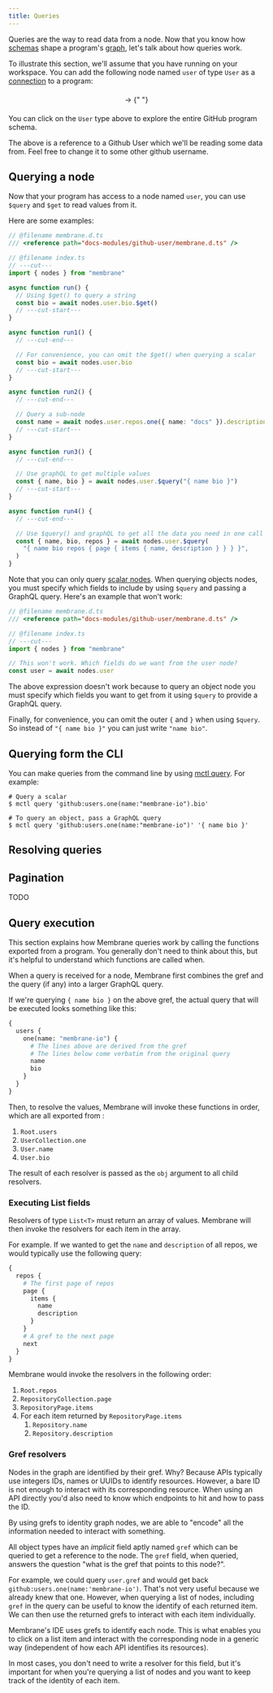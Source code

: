 ```yaml
---
title: Queries
---
```



Queries are the way to read data from a node. Now that you know how [schemas](/concepts/schema) shape a program's
[graph](/concepts/the-graph), let's talk about how queries work.

To illustrate this section, we'll assume that you have <Package name="github" /> running on your workspace. You can add the following node named `user` of type `User` as a [connection](/concepts/connections) to a program:

<div style="flex-grow: 1; display: flex; flex-direction: row; gap: 16px; align-items: center; justify-content: center; padding: 6px 2ex;">
  <Gref value="github:users.one(name:'membrane-io')" />
  <span>→</span>
  <Type
    client:load
    typed={{ type: `User` }}
    packageName="github"
    memconfig={githubMemconfig}
  />{" "}
</div>

You can click on the `User` type above to explore the entire GitHub program schema.

The above is a reference to a Github User which we'll be reading some data from. Feel free to change it to some other github username.

## Querying a node

Now that your program has access to a node named `user`, you can use `$query` and `$get` to read values from it.

Here are some examples:

```ts twoslash /= (await.*)/
// @filename membrane.d.ts
/// <reference path="docs-modules/github-user/membrane.d.ts" />

// @filename index.ts
// ---cut---
import { nodes } from "membrane"

async function run() {
  // Using $get() to query a string
  const bio = await nodes.user.bio.$get()
  // ---cut-start---
}

async function run1() {
  // ---cut-end---

  // For convenience, you can omit the $get() when querying a scalar
  const bio = await nodes.user.bio
  // ---cut-start---
}

async function run2() {
  // ---cut-end---

  // Query a sub-node
  const name = await nodes.user.repos.one({ name: "docs" }).description
  // ---cut-start---
}

async function run3() {
  // ---cut-end---

  // Use graphQL to get multiple values
  const { name, bio } = await nodes.user.$query("{ name bio }")
  // ---cut-start---
}

async function run4() {
  // ---cut-end---

  // Use $query() and graphQL to get all the data you need in one call
  const { name, bio, repos } = await nodes.user.$query(
    "{ name bio repos { page { items { name, description } } } }",
  )
}
```

Note that you can only query [scalar nodes](/concepts/schema#scalars-primitive-types). When querying objects nodes, you must specify
which fields to include by using `$query` and passing a GraphQL query. Here's an example that won't work:

```ts twoslash "await nodes.user"
// @filename membrane.d.ts
/// <reference path="docs-modules/github-user/membrane.d.ts" />

// @filename index.ts
// ---cut---
import { nodes } from "membrane"

// This won't work. Which fields do we want from the user node?
const user = await nodes.user
```

The above expression doesn't work because to query an object node you must specify which fields you want to get from it
using `$query` to provide a GraphQL query.

Finally, for convenience, you can omit the outer `{` and `}` when using `$query`. So instead of `"{ name bio }"` you can just write `"name bio"`.

## Querying form the CLI

You can make queries from the command line by using [mctl query](/reference/cli#query). For example:

```shellsession
# Query a scalar
$ mctl query 'github:users.one(name:"membrane-io").bio'

# To query an object, pass a GraphQL query
$ mctl query 'github:users.one(name:"membrane-io")' '{ name bio }'
```

## Resolving queries

## Pagination

TODO

## Query execution

This section explains how Membrane queries work by calling the functions exported from a program. You generally
don't need to think about this, but it's helpful to understand which functions are called when.

When a query is received for a node, Membrane first combines the gref and the query (if any) into a larger GraphQL query.

If we're querying `{ name bio }` on the above gref, the actual query that will be executed looks something like this:

```graphql
{
  users {
    one(name: "membrane-io") {
      # The lines above are derived from the gref
      # The lines below come verbatim from the original query
      name
      bio
    }
  }
}
```

Then, to resolve the values, Membrane will invoke these functions in order, which are all exported from <Package name="github" />:

1. `Root.users`
2. `UserCollection.one`
3. `User.name`
4. `User.bio`

The result of each resolver is passed as the `obj` argument to all child resolvers.

### Executing List fields

Resolvers of type `List<T>` must return an array of values. Membrane will then invoke the resolvers for each item in the array.

For example. If we wanted to get the `name` and `description` of all repos, we would typically use the following query:

```graphql
{
  repos {
    # The first page of repos
    page {
      items {
        name
        description
      }
    }
    # A gref to the next page
    next
  }
}
```

Membrane would invoke the resolvers in the following order:

1. `Root.repos`
2. `RepositoryCollection.page`
3. `RepositoryPage.items`
4. For each item returned by `RepositoryPage.items`
   1. `Repository.name`
   1. `Repository.description`

### Gref resolvers

Nodes in the graph are identified by their gref. Why? Because APIs typically use integers IDs, names or UUIDs to identify resources. However, a bare ID is not enough to interact with its corresponding resource. When using an API directly you'd also need to know which endpoints to hit and how to pass the ID.

By using grefs to identity graph nodes, we are able to "encode" all the information needed to interact with something.

All object types have an _implicit_ field aptly named `gref` which can be queried to get a reference to the node. The `gref` field, when queried, answers the question "what is the gref that points to this node?".

For example, we could query `user.gref` and would get back `github:users.one(name:'membrane-io')`. That's not very useful because we already knew that one. However, when querying a list of nodes, including `gref` in the query can be useful to know the identify of each returned item. We can then use the returned grefs to interact with each item individually.

Membrane's IDE uses grefs to identify each node. This is what enables you to click on a list item and interact with the corresponding node in a generic way (independent of how each API identifies its resources).

In most cases, you don't need to write a resolver for this field, but it's important for when you're querying a list of
nodes and you want to keep track of the identity of each item.
